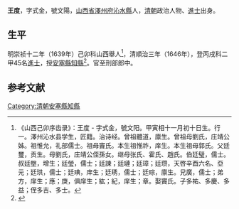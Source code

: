 {{Otheruses|王度|other=同名或類似名的其它條目描述}}
'''王度'''，字式金，號文陽，[[山西省|山西省]][[澤州府|澤州府]][[沁水縣|沁水縣]]人，[[清朝|清朝]]政治人物、[[進士|進士]]出身。

==生平==
明崇祯十二年（1639年）己卯科山西舉人<ref>《山西己卯序齿录》：王度 - 字式金，號文阳。甲寅相十一月初十日生。行一。澤州沁水县学生，匠籍。治诗经。曾祖體道，廪生。曾祖母劉氏，庄靖公姊。祖惟允，礼部儒士。祖母竇氏。本生祖惟祚，庠生。本生祖母郭氏。父廷璽，贡生。母劉氏，庄靖公侄孫女。继母张氏、霍氏、趙氏。伯廷璧，儒士。叔廷壂，增生；廷瑩，儒士；廷諫；廷璉；廷璋；廷瓒，天啓辛酉六名、亞元；廷珙，儒士；廷琠，庠生；廷琇，儒士；廷琮，廪生。兄廣，儒士；弟方，庠生；應；庚，俱庠生；紘；紀，庠生；章。娶竇氏。子多祐、多慶、多益；侄多吉、多士。</ref>，清順治三年（1646年），登丙戌科二甲45名[[進士|進士]]，授[[安塞縣|安塞縣]][[知縣|知縣]]<ref>{{cite book|author1=（清）王轩等纂修|coauthors=刘克文总点校|title=山西通志|date=1990年11月|publisher=北京：中华书局|isbn=7-101-00700-7|pages=1908|accessdate=2016-05-14}}</ref>。官至刑部郎中。

==参考文献==
{{reflist}}
{{清朝人物小作品}}
{{順治三年丙戌科殿試金榜}}
[[Category:清朝安塞縣知縣|Category:清朝安塞縣知縣]]